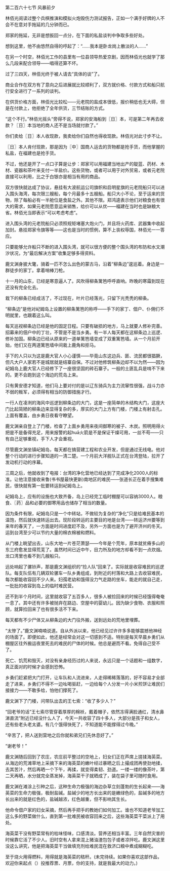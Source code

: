 

第二百六十七节 风暴前夕

林佰光阅读过整个兵棋推演和模拟火炮毁伤力测试报告，正如一个满手好牌的人不会不在意对手拖延的几分钟而已。

郑家的拖延，无非是想扳回一点分，在下面的私盐谈判中争取多些好处。

想到这里，他不由悠然自得的哼起了：“……我本是卧龙岗上散淡的人……”

在另一个时空，林佰光工作的县里有一位县领导热爱京剧，因而林佰光也就学了那么几段来配合领导――唱得还算不坏。

过了三四天，林佰光终于被人请去“具体的谈”了。

商业合作在双方有了意向之后进展就比较顺利了，双方就价格、付款方式和船只航行安全进行了一系列的谈判。

在供货价格方面，林佰光比较松――元老院的盐成本很低，报价稍低也无大碍，但是在付款上，他拒绝了全年供货，三节结账的方式。

“这个不行。”林佰光摇头“旁得不说，郑家的安海船到〖日〗本，可是第二年再去收款？〖日〗本当地的商人还不是当场就付款了。”

你们卖给〖日〗本人收现款，我卖给你们自然也得收现款。林佰光对此寸步不让。

〖日〗本人肯付现款，那是因为〖中〗国商人运去的货物都是抢手货，而他掌握的私盐，在福建也是抢手货。

不过，他还是开了一点口子算是让步：郑家可以用福建当地出产的靛蓝、药材、木材、瓷器和茶叶来支付一半盐价。这些货物，或者可以用于对外贸易，或者元老院直接可以利用，比之于白银亦是相当有用的商品。

双方很快就达成了协议，悬挂有大波航运公司旗帜和启明星旗的元老院船只可以进入围头海湾，每次限三艘船，每个月最多十五艘船。船只大小不论，至于运来的货物，除了每船必有一半舱位是食盐之外。其他不限。郑鸿逵表示他们对粮食也有很大的需求，如果元老院愿意运来销售，给价可以从优――福建在当时也是缺粮大省。林佰光当即表示“可以考虑考虑”。

进入围头湾的元老院船只必须照规矩堵塞大炮火门，并且将火药库、武器集中收起加封。悬挂郑家令旗等等――这也是当时的惯例，算不上丧权辱国，林佰光一一答应。

只要能够允许船只不断的进入围头湾，就可以很方便的整个围头湾的布防和水文潮汐状况，为“最后解决方案”收集足够多得资料。

鹿文渊身披大氅，骑着一匹不怎么出色的蒙古马，沿着“柳条边”逡巡着。身边是一群徒步的家丁。拿着哨棒刀枪。

十一月的山东，已经是寒意逼人了。风吹得柳条篱笆呼呼直响。昨晚的寒霜到现在还没有完全化去。

栽下的柳条已经成活了，不过现在，叶片已经落光，只留下光秃秃的柳条。

“柳条边”是他对屺姆岛上设置的柳条篱笆的称呼――手下的家丁、佃户、仆佣们不明就里，也跟着这么叫。

每天巡视柳条边已经是他的固定日程。只要有破损的地方，马上就要人修补完善。招募来的佃户中的丁壮，不管是不是当乡勇。有一半人每天都在这柳条边上巡逻、修补加固。柳条边已经从原来的一道单篱笆墙变成了双重篱笆墙。从一个月前开始，他们又在两道篱笆墙中间栽上鹿角和拒马。

手下的人只以为这是鹿大官人小心谨慎――毕竟山东这边兵、匪、流民都很猖獗，但凡大户人家若不是城居就是结寨自保。不过对他修筑柳条边却不以为然――因为屺姆岛上鹿大官人已经修下了一座很坚固的砖石寨子。一般的土匪乱兵是啃不下来的。更不会跑到这个海边的荒岛上来。

只有黄安德才知道，他们马上要对付的是以辽东骑兵为主力流窜性很强，战斗力亦不弱的叛军，必须得有相当的防御措施才行。

一行人在凌冽的海风中巡逻到柳条边的大门，这是一座简单的木结构大门，这座大门比起简陋的柳条边来显得复杂的多，厚实的大门上方有门楼，门楼上有射击孔。上面有覆盖，由乡勇日夜看守瞭望。

鹿文渊亲自登上了门楼，检查了上面乡勇用来夜间御寒的被子、木炭。照明用得火把是不是备得充足，用来报警的起huā火箭是不是保证干燥可用，一丝不苟――只有自己足够重视，手下人才会重视。

尽管鹿文渊坐镇屺姆岛，每天都在搞营建工程和农业开发，但是通过无线电。他对整个行动的进行步骤知道的一清二楚。一个月前大洋舰队正式在台湾登陆，拉开了发动机行动的序幕。

三周之后，他就收到了电报：台湾的净化营地已经达到了完成净化2000人的标准。让他注意接收来鲁(书书屋最快更新)南地区的难民――张道长正在着手搜集难民，很快就有第一批要转运到屺姆岛上。

屺姆岛上，应有的设施也大致齐备，岛上已经完工临时棚屋可以容纳3000人。粮食、〖药〗品和必要的御寒用品也储存了相当的数量。

因为条件有限，屺姆岛只是一个中转站，不做较为复杂的“净化”只是给难民基本的温饱，然后就快速转运出去。现阶段转运的主要目的地是台湾――转运济州要等到来年的春天了，一方面是时间进度赶不及，另外一方面也是为了避开济州的冬天。运到台湾至少可以节约大量的棉衣棉被和燃料。

从门楼上眺望出去，山东大地一片苍茫萧瑟――今年是个荒年，原本就贫瘠多山的东三府愈发显得荒芜了。虽然时间已近中午，目力所及的地方却看不到一点炊烟。龙口湾里也看不到几艘船只。

远处响起了骡铃声，那是鹿文渊组织的“捡人队”回来了。实际就是收容难民的巡逻队。每支队伍有几辆双轮骡车一队乡勇组成，到附近的村落和大路上去收容难民，每次都能收容回不少人来。妇孺老幼和饿得没力气走路的坐车，能走的就自己走，一批批的收容到岛上的临时难民营。

还不到半个月时间，这里就收容了五百多人，很多人被捡回来的时候已经饿得奄奄一息了。其中还有许多被抛弃在路边、空屋中的婴幼儿。因为缺少食物、衣服和照顾，就算捡回来了也有很多活不下来。

每天都有不少尸体又从柳条边的大门往外搬，送到远处的荒地里埋葬。

“太惨了。”鹿文渊喃喃说道。自从外派以来，他已经见过许许多多能够震撼他神经的场面了。即便如此，他还是经常会对这一切感到不适。特别是每天早晨乡勇们从棚屋区往外搬运夜里死去的难民的尸体的时候。他总是避而不看。免得自己受不了。

死亡、饥荒和毁灭，对没有亲身经历过的人来说，永远只是一个话题和一组数字，真正面对的时候才会感到恐怖。

乡勇们赶紧把大门打开，让车队和人流进来，人走得稀稀落落的，好不容易才全部走了进来，乡勇们不得不一边吆喝驱赶，一边给每个人分发一片小米煎饼让难民们接接力――不敢多给，怕他们撑死了。

鹿文渊下了门楼，问带队出去的王七索：“收了多少人？”

“回老爷的话”王七索尽管穿着厚厚的棉袄，戴着帽子，依然冻得满脸通红，清水鼻涕直流“附近已经没什么人了，今天一共收容了四十多人，大部分是孩子和女人，还有些老头老太婆。有几个饿得快死了，不知道能不能撑得过今晚。”

“辛苦了，把人送到营地之后你就和弟兄们先休息好了。”

“谢老爷！”

鹿文渊随后回到了农庄，农庄前平整过的空地上，妇女们正在芦席上搓揉海英菜。从海边的荒滩草地上采摘下来的海英菜的嫩叶经过暴晒之后上撮成团再使劲地揉，去其苦汁，然后再晒一个下午，再揉，就变得柔韧、劲道。一缕一缕的像茶叶，第二天再晒，水分就完全蒸发掉，海英菜干子就晒成了，装在袋子里可随时食用。

鹿文渊在滩涂上引种之后，这种生命力极强的海边杂草立刻蓬勃的生长起来――海英菜的生命力极强，极耐盐碱。盐碱少的地方长出来的是嫩绿色的，盐碱多的地方长出来的就是红色的，盐碱越浓，红色越重，但不影响其生长。

他命令佃户家的妇女采摘，然后再手把手的教她们如何加工。谁也不知道老爷加工这么多的野菜做什么，直到第一批难民被收容回来之后，这些海英菜干菜派上了用处。

海英菜干没有野菜常有的枯味怪味，口感清淡。营养还相当丰富。三年自然灾害的时候靠它活了不少人。旧时空有人拿来混上猪油渣包包子或者凉拌吃。鹿文渊这里没这么讲究，他是把海英菜干当做填充剂给难民混在救济口粮中煮成糊糊吃。

至于烧火用得燃料，用得就是海英菜的秸秆。(未完待续。如果你喜欢这部作品，欢迎你来起点（）投推荐票、月票，你的支持，就是我最大的动力。)

